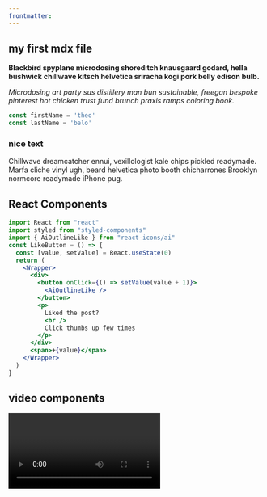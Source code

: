 ```yaml
---
frontmatter:
---
```



<section className="mdx-page">

## my first mdx file

**Blackbird spyplane microdosing shoreditch knausgaard godard, hella bushwick chillwave kitsch helvetica sriracha kogi pork belly edison bulb.**

_Microdosing art party sus distillery man bun sustainable, freegan bespoke pinterest hot chicken trust fund brunch praxis ramps coloring book._


<div className="code">

  ```js 
  const firstName = 'theo' 
  const lastName = 'belo' 
  ```

</div>

<div className="nice-text">

<h3>
nice text
</h3>

<FiInfo className="nice-text-icon"></FiInfo>

Chillwave dreamcatcher ennui, vexillologist kale chips pickled readymade. Marfa cliche vinyl ugh, beard helvetica photo booth chicharrones Brooklyn normcore readymade iPhone pug.

</div>

<h2>
React Components
</h2>

<Counter />

<div className="code">

```jsx
import React from "react"
import styled from "styled-components"
import { AiOutlineLike } from "react-icons/ai"
const LikeButton = () => {
  const [value, setValue] = React.useState(0)
  return (
    <Wrapper>
      <div>
        <button onClick={() => setValue(value + 1)}>
          <AiOutlineLike />
        </button>
        <p>
          Liked the post?
          <br />
          Click thumbs up few times
        </p>
      </div>
      <span>+{value}</span>
    </Wrapper>
  )
}
```

</div>

<LikeButton />

<h2>
video components
</h2>

<RegVideo />

<Video />

<h2>
Regular heading
</h2>
<h2 title>
title heading
</h2>
<h4>
Inline Code
</h4>

`console.log('Hello World!')`

<h4>
Blockquote Element
</h4>

<blockquote display="default">
Marfa cliche vinyl ugh, beard helvetica photo booth chicharrones Brooklyn normcore readymade iPhone pug.
</blockquote>

<blockquote display="info">
Marfa cliche vinyl ugh, beard helvetica photo booth chicharrones Brooklyn normcore readymade iPhone pug.
</blockquote>

<blockquote display="warning">
Marfa cliche vinyl ugh, beard helvetica photo booth chicharrones Brooklyn normcore readymade iPhone pug.
</blockquote>

<blockquote>
Chillwave dreamcatcher ennui, vexillologist kale chips pickled readymade. Marfa cliche vinyl ugh, beard helvetica photo booth chicharrones Brooklyn normcore readymade iPhone pug.
</blockquote>

#### Javascript

```js
// comments
const name = "john"
const channel = "coding addict"

function featuredProducts(data) {
  return data.filter(item => {
    return item.featured === true
  })
}
featuredProducts()
```

#### JSX

```jsx
import React from "react"

const Counter = () => {
  const [count, setCount] = React.useState(0)
  return (
    <section className="counter">
      <h4>show some love to MDX</h4>
      <h4>likes {count}</h4>
      <button className="btn btn-danger" onClick={() => setCount(count + 1)}>
        i like mdx
      </button>
    </section>
  )
}
export default Counter
```

#### HTML

```html
<h1>hello world</h1>
<p class="random">random text</p>
<section class="contact">
  <div class="title">
    <h1>contact us</h1>
  </div>
</section>
```

#### CSS

```css
max-width: 500px;
border-radius: var(--radius);
padding: 1rem 1.5rem;
background: var(--clr-grey-10);
text-align: center;
```


<Link to="/posts" className="btn center-btn">
all posts
</Link>

</section>
